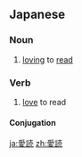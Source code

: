 {{also|愛讀}}
==Japanese==
{{ja-kanjitab|あい|どく|yomi=on}}

===Noun===
{{ja-noun|あいどく}}

# [[loving]] to [[read]]

===Verb===
{{ja-verb-suru|あいどく}}

# [[love]] to read

====Conjugation====
{{ja-suru|あいどく}}

[[ja:愛読]]
[[zh:愛読]]